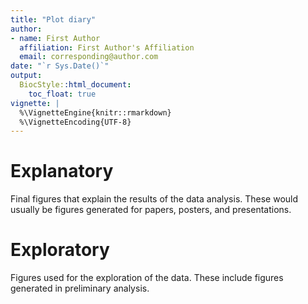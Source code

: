 ```yaml
---
title: "Plot diary"
author:
- name: First Author
  affiliation: First Author's Affiliation
  email: corresponding@author.com
date: "`r Sys.Date()`"
output:
  BiocStyle::html_document:
    toc_float: true
vignette: |
  %\VignetteEngine{knitr::rmarkdown}
  %\VignetteEncoding{UTF-8}
---
```


<!--Automatically generated--> 
# Explanatory
Final figures that explain the results of the data analysis. These would usually
be figures generated for papers, posters, and presentations.
<!--@explanatory:begin-->

<!--@explanatory:end-->

# Exploratory
Figures used for the exploration of the data. These include figures generated in
preliminary analysis.
<!--@exploratory:begin-->

<!--@exploratory:end-->
